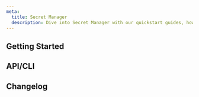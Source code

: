 ```yaml
---
meta:
  title: Secret Manager
  description: Dive into Secret Manager with our quickstart guides, how-tos, and more.
---
```


<ProductHeader
   productName="Secret Manager"
   productLogo="secretManager"
   description="Secret Manager allows you to conveniently store, access, and share sensitive data such as passwords, API keys, and certificates."
   url="/identity-and-access-management/secret-manager/quickstart/"
   label="Secret Manager Quickstart"
/>

## Getting Started

<Grid>
    <SummaryCard
        title="Quickstart"
        icon="rocket"
        description="Learn how to create secrets and versions, in a few steps."
        label="View Quickstart"
        url="/identity-and-access-management/secret-manager/quickstart/"
    />
    <SummaryCard
        title="Concepts"
        icon="info"
        description="Core concepts that give you a better understanding of Secret Manager."
        label="View Concepts"
        url="/identity-and-access-management/secret-manager/concepts/"
    />
    <SummaryCard
        title="How-Tos"
        icon="help-circle-outline"
        description="Learn how to use Secret Manager via the Scaleway console."
        label="View How-Tos"
        url="/identity-and-access-management/secret-manager/how-to/"
    />
    <SummaryCard
        title="Additional Content"
        icon="book-open-outline"
        description="Check out in-depth information about Secret Manager."
        label="View Additional Content"
        url="/identity-and-access-management/secret-manager/reference-content/"
    />
</Grid>

## API/CLI

<Grid>
    <DefaultCard
        title="Creating and migrating a secret into a specific path using the CLI and Go"
        url="/identity-and-access-management/secret-manager/api-cli/create-secret-folder-migrate/"
        label="Read more"
    />
    <DefaultCard
        title="Deploying External Secrets on Kubernetes Kapsule"
        url="/identity-and-access-management/secret-manager/api-cli/external-secrets/"
        label="Read more"
    />
</Grid>

<ClickableBanner
    productLogo="cliWire"
    title="Secret Manager API"
    description="Manage Secret Manager using the Scaleway API."
    url="https://www.scaleway.com/en/developers/api/secret-manager/"
    label="Go to Secret Manager API"
/>

## Changelog

<ChangelogList
    productNamesecret-manager="Secret Manager"
    numberOfChanges={3}
/>
